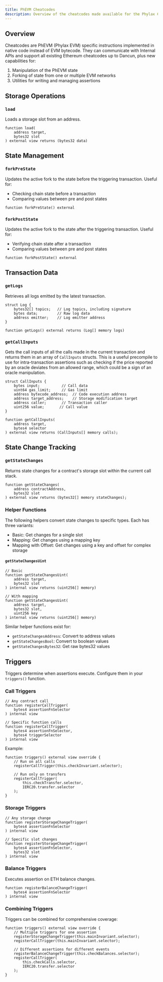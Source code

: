 ```yaml
---
title: PhEVM Cheatcodes
description: Overview of the cheatcodes made available for the Phylax Credible Layer
---
```


## Overview

Cheatcodes are PhEVM (Phylax EVM) specific instructions implemented in native code instead of EVM 
bytecode. They can communicate with Internal APIs and support all existing Ethereum cheatcodes up 
to Dancun, plus new capabilities for:

1. Manipulation of the PhEVM state
2. Forking of state from one or multiple EVM networks
3. Utilities for writing and managing assertions

## Storage Operations

### `load`

Loads a storage slot from an address.

```solidity
function load(
    address target, 
    bytes32 slot
) external view returns (bytes32 data)
```

## State Management

### `forkPreState`

Updates the active fork to the state before the triggering transaction. Useful for:
- Checking chain state before a transaction
- Comparing values between pre and post states

```solidity
function forkPreState() external
```

### `forkPostState`

Updates the active fork to the state after the triggering transaction. Useful for:
- Verifying chain state after a transaction
- Comparing values between pre and post states

```solidity
function forkPostState() external
```

## Transaction Data

### `getLogs`

Retrieves all logs emitted by the latest transaction.

```solidity
struct Log {
    bytes32[] topics;   // Log topics, including signature
    bytes data;         // Raw log data
    address emitter;    // Log emitter address
}

function getLogs() external returns (Log[] memory logs)
```

### `getCallInputs`

Gets the call inputs of all the calls made in the current transaction and returns them in an array of `CallInputs` structs.
This is a useful precompile to use for intra-transaction assertions such as checking if the price reported by an oracle deviates from an allowed range, which could be a sign of an oracle manipulation.

```solidity
struct CallInputs {
    bytes input;          // Call data
    uint64 gas_limit;     // Gas limit
    address bytecode_address;  // Code execution address
    address target_address;    // Storage modification target
    address caller;       // Transaction caller
    uint256 value;       // Call value
}

function getCallInputs(
    address target, 
    bytes4 selector
) external view returns (CallInputs[] memory calls);
```

## State Change Tracking

### `getStateChanges`

Returns state changes for a contract's storage slot within the current call stack.

```solidity
function getStateChanges(
    address contractAddress,
    bytes32 slot
) external view returns (bytes32[] memory stateChanges);
```

### Helper Functions

The following helpers convert state changes to specific types. Each has three variants:
- Basic: Get changes for a single slot
- Mapping: Get changes using a mapping key
- Mapping with Offset: Get changes using a key and offset for complex storage

#### `getStateChangesUint`

```solidity
// Basic
function getStateChangesUint(
    address target,
    bytes32 slot
) internal view returns (uint256[] memory)

// With mapping
function getStateChangesUint(
    address target,
    bytes32 slot,
    uint256 key
) internal view returns (uint256[] memory)
```

Similar helper functions exist for:
- `getStateChangesAddress`: Convert to address values
- `getStateChangesBool`: Convert to boolean values
- `getStateChangesBytes32`: Get raw bytes32 values

## Triggers

Triggers determine when assertions execute. Configure them in your `triggers()` function.

### Call Triggers

```solidity
// Any contract call
function registerCallTrigger(
    bytes4 assertionFnSelector
) internal view

// Specific function calls
function registerCallTrigger(
    bytes4 assertionFnSelector,
    bytes4 triggerSelector
) internal view
```

Example:
```solidity
function triggers() external view override {
    // Run on all calls
    registerCallTrigger(this.checkInvariant.selector);
    
    // Run only on transfers
    registerCallTrigger(
        this.checkTransfer.selector,
        IERC20.transfer.selector
    );
}
```

### Storage Triggers

```solidity
// Any storage change
function registerStorageChangeTrigger(
    bytes4 assertionFnSelector
) internal view

// Specific slot changes
function registerStorageChangeTrigger(
    bytes4 assertionFnSelector,
    bytes32 slot
) internal view
```

### Balance Triggers

Executes assertion on ETH balance changes.

```solidity
function registerBalanceChangeTrigger(
    bytes4 assertionFnSelector
) internal view
```

### Combining Triggers

Triggers can be combined for comprehensive coverage:

```solidity
function triggers() external view override {
    // Multiple triggers for one assertion
    registerStorageChangeTrigger(this.mainInvariant.selector);
    registerCallTrigger(this.mainInvariant.selector);
    
    // Different assertions for different events
    registerBalanceChangeTrigger(this.checkBalances.selector);
    registerCallTrigger(
        this.checkCalls.selector,
        IERC20.transfer.selector
    );
}
```
